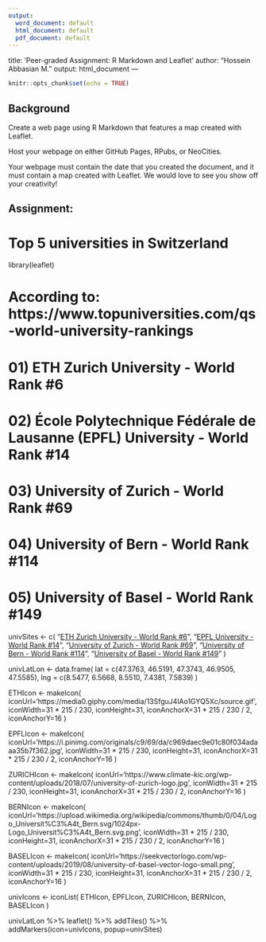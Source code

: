 ---
output:
  word_document: default
  html_document: default
  pdf_document: default
---
title: 'Peer-graded Assignment: R Markdown and Leaflet'
author: "Hossein Abbasian M."
output: html_document
---

```{r setup, include=FALSE}
knitr::opts_chunk$set(echo = TRUE)
```

## Background
Create a web page using R Markdown that features a map created with Leaflet.

Host your webpage on either GitHub Pages, RPubs, or NeoCities.

Your webpage must contain the date that you created the document, and it must contain a map created with Leaflet. We would love to see you show off your creativity!

## Assignment:
# Top 5 universities in Switzerland

library(leaflet)

# According to: https://www.topuniversities.com/qs-world-university-rankings

# 01) ETH Zurich University - World Rank #6
# 02) École Polytechnique Fédérale de Lausanne (EPFL) University - World Rank #14
# 03) University of Zurich - World Rank #69
# 04) University of Bern - World Rank #114
# 05) University of Basel - World Rank #149





univSites <- c(
  "<a href='https://ethz.ch/en.html'>ETH Zurich University - World Rank #6</a>",
  "<a href='https://www.epfl.ch/en/'>EPFL University - World Rank #14</a>",
  "<a href='https://www.uzh.ch/en.html'>University of Zurich - World Rank #69</a>",
  "<a href='https://www.unibe.ch/index_eng.html'>University of Bern - World Rank #114</a>",
  "<a href='https://www.unibas.ch/en.html'>University of Basel - World Rank #149</a>"
  )


univLatLon <- data.frame(
  lat = c(47.3763, 46.5191, 47.3743, 46.9505, 47.5585),
  lng = c(8.5477, 6.5668, 8.5510, 7.4381, 7.5839)
)


ETHIcon <- makeIcon(
  iconUrl='https://media0.giphy.com/media/13SfguJ4lAo1GYQ5Xc/source.gif',
  iconWidth=31 * 215 / 230,
  iconHeight=31,
  iconAnchorX=31 * 215 / 230 / 2,
  iconAnchorY=16
)


EPFLIcon <- makeIcon(
  iconUrl='https://i.pinimg.com/originals/c9/69/da/c969daec9e01c80f034adaaa35b7f362.jpg',
  iconWidth=31 * 215 / 230,
  iconHeight=31,
  iconAnchorX=31 * 215 / 230 / 2,
  iconAnchorY=16
)


ZURICHIcon <- makeIcon(
  iconUrl='https://www.climate-kic.org/wp-content/uploads/2018/07/university-of-zurich-logo.jpg',
  iconWidth=31 * 215 / 230,
  iconHeight=31,
  iconAnchorX=31 * 215 / 230 / 2,
  iconAnchorY=16
)


BERNIcon <- makeIcon(
  iconUrl='https://upload.wikimedia.org/wikipedia/commons/thumb/0/04/Logo_Universit%C3%A4t_Bern.svg/1024px-Logo_Universit%C3%A4t_Bern.svg.png',
  iconWidth=31 * 215 / 230,
  iconHeight=31,
  iconAnchorX=31 * 215 / 230 / 2,
  iconAnchorY=16
)



BASELIcon <- makeIcon(
  iconUrl='https://seekvectorlogo.com/wp-content/uploads/2019/08/university-of-basel-vector-logo-small.png',
  iconWidth=31 * 215 / 230,
  iconHeight=31,
  iconAnchorX=31 * 215 / 230 / 2,
  iconAnchorY=16
)



univIcons <- iconList(
  ETHIcon,
  EPFLIcon,
  ZURICHIcon,
  BERNIcon,
  BASELIcon
)

univLatLon %>%
  leaflet() %>%
  addTiles() %>%
  addMarkers(icon=univIcons, popup=univSites)